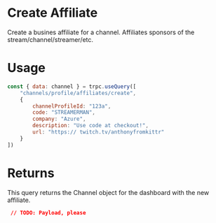 # Create Affiliate

Create a busines affiliate for a channel. Affiliates sponsors of the stream/channel/streamer/etc.

# Usage

```js
const { data: channel } = trpc.useQuery([
	"channels/profile/affiliates/create",
	{
		channelProfileId: "123a",
		code: "STREAMERMAN",
		company: "Azure",
		description: "Use code at checkout!",
		url: "https:// twitch.tv/anthonyfromkittr"
	}
])
```

# Returns

This query returns the Channel object for the dashboard with the new affiliate.

```json
 // TODO: Payload, please
```
